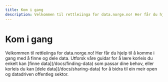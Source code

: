 ```yaml
---
title: Kom i gang
description: Velkommen til rettleiinga for data.norge.no! Her får du hjelp til å komme i gang med å finne og dele data.
---
```


# Kom i gang

<Ingress>
    Velkommen til rettleiinga for data.norge.no! Her får du hjelp til å komme i gang med å finne og dele data. Utforsk
    våre guidar for å lære korleis du enkelt kan [finne data](/docs/finding-data) som passar dine behov, eller korleis
    du kan [dele data](/docs/sharing-data) for å bidra til ein meir open og datadriven offentleg sektor.
</Ingress>
